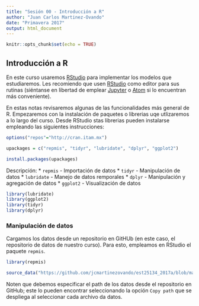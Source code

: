 ```yaml
---
title: "Sesión 00 - Introducción a R"
author: "Juan Carlos Martinez-Ovando"
date: "Primavera 2017"
output: html_document
---
```


```r
knitr::opts_chunk$set(echo = TRUE)
```

## Introducción a R

En este curso usaremos [RStudio](https://www.r-project.org/) para implementar los modelos que estudiaremos.  Les recomiendo que usen [RStudio](https://www.rstudio.com/) como editor para sus rutinas (siéntanse en libertad de emplear [Jupyter](http://jupyter.org/) o [Atom](https://atom.io/) si lo encuentran más conveniente).

En estas notas revisaremos algunas de las funcionalidades más general de R. Empezaremos con la instalación de paquetes o librerias uqe utlizaremos a lo largo del curso. Desde RStudio stas librerias pueden instalarse empleando las siguientes instrucciones:

```r
options("repos"="http://cran.itam.mx")

upackages = c("repmis", "tidyr", "lubridate", "dplyr", "ggplot2")

install.packages(upackages)
```

Descripción:
*  `repmis` - Importación de datos
*  `tidyr` - Manipulación de datos
*  `lubridate` - Manejo de datos remporales
*  `dplyr` - Manipulación y agregación de datos
*  `ggplot2` - Visualización de datos

```r
library(lubridate)
library(ggplot2)
library(tidyr)
library(dplyr)
```

### Manipulación de datos

Cargamos los datos desde un repositorio en GitHUb (en este caso, el repositorio de datos de nuestro curso). Para esto, empleamos en RStudio el paquete `repmis`.


```r
library(repmis)

source_data("https://github.com/jcmartinezovando/est25134_2017a/blob/master/datos/AllstateClaim_DataShort.RData?raw=true")
```

Noten que debemos especificar el path de los datos desde el repositorio en GitHub; este lo pueden encontrar seleccionando la opción `Copy path` que se despliega al seleccionar cada archivo da datos.

